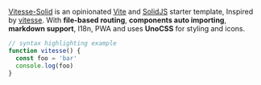 
<Counter />

[Vitesse-Solid](https://github.com/xbmlz/vitesse-solid) is an opinionated [Vite](https://github.com/vitejs/vite) and [SolidJS](https://www.solidjs.com/) starter template, Inspired by [vitesse](https://github.com/antfu/vitesse). With **file-based routing**, **components auto importing**, **markdown support**, I18n, PWA and uses **UnoCSS** for styling and icons.

```js
// syntax highlighting example
function vitesse() {
  const foo = 'bar'
  console.log(foo)
}
```
